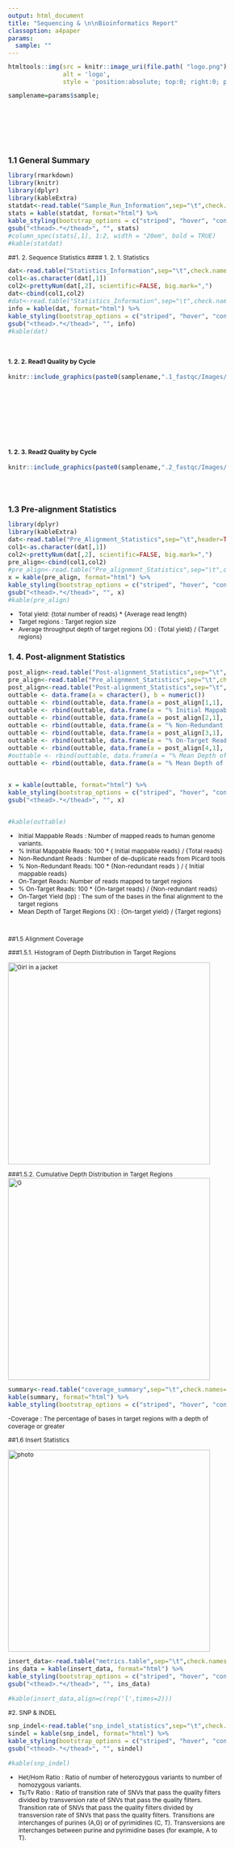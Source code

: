 ```yaml
---
output: html_document
title: "Sequencing & \n\nBioinformatics Report"
classoption: a4paper
params: 
  sample: ""
---
```



<style type="text/css">

body{ /* Normal  */
      font-size: 12px;
  }
td {  /* Table  */
  font-size: 10px;
}
h1.title {
  font-size: 30px;
}
h1 { /* Header 1 */
  font-size: 18px;
}
h2 { /* Header 2 */
    font-size: 16px;
}
h3 { /* Header 3 */
  font-size: 14px;
}
h4 {
  font-size: 12px;
}
code.r{ /* Code block */
    font-size: 12px;
}
pre { /* Code block - determines code spacing between lines */
    font-size: 14px;
}
</style>


```r
htmltools::img(src = knitr::image_uri(file.path( "logo.png")), 
               alt = 'logo', 
               style = 'position:absolute; top:0; right:0; padding:0px;')
```


```r
samplename=params$sample;
```

<br><br><br><br><br>


## 1.1 General Summary


````r
library(rmarkdown)
library(knitr)
library(dplyr)
library(kableExtra)
statdat<-read.table("Sample_Run_Information",sep="\t",check.names=FALSE)
stats = kable(statdat, format="html") %>%
kable_styling(bootstrap_options = c("striped", "hover", "condensed", "responsive"))
gsub("<thead>.*</thead>", "", stats)
#column_spec(stats[,1], 1:2, width = "20em", bold = TRUE)
#kable(statdat) 
````

##1. 2. Sequence Statistics
#### 1. 2. 1. Statistics

````r
dat<-read.table("Statistics_Information",sep="\t",check.names=FALSE);
col1<-as.character(dat[,1])
col2<-prettyNum(dat[,2], scientific=FALSE, big.mark=",")
dat<-cbind(col1,col2)
#dat<-read.table("Statistics_Information",sep="\t",check.names=FALSE,header=TRUE)
info = kable(dat, format="html") %>%
kable_styling(bootstrap_options = c("striped", "hover", "condensed", "responsive"))
gsub("<thead>.*</thead>", "", info)
#kable(dat) 
````

<br>

#### 1. 2. 2. Read1 Quality by Cycle

```r
knitr::include_graphics(paste0(samplename,".1_fastqc/Images/per_base_quality.png"))
```

<br><br><br><br><br><br><br>

#### 1. 2. 3. Read2 Quality by Cycle
```r
knitr::include_graphics(paste0(samplename,".2_fastqc/Images/per_base_quality.png"))
```
<br><br>

## 1.3 Pre-alignment Statistics
````r
library(dplyr)
library(kableExtra)
dat<-read.table("Pre_Alignment_Statistics",sep="\t",header=TRUE)
col1<-as.character(dat[,1])
col2<-prettyNum(dat[,2], scientific=FALSE, big.mark=",")
pre_align<-cbind(col1,col2)
#pre_align<-read.table("Pre_alignment_Statistics",sep="\t",check.names=FALSE,header=TRUE)
x = kable(pre_align, format="html") %>%
kable_styling(bootstrap_options = c("striped", "hover", "condensed", "responsive"))
gsub("<thead>.*</thead>", "", x)
#kable(pre_align) 
````

<ul>
  <li>Total yield: {total number of reads} * {Average read length}</li>
  <li>Target regions : Target region size</li>
  <li>Average throughput depth of target regions (X) : {Total yield} / {Target regions}</li>
</ul> 

## 1. 4. Post-alignment Statistics
````r
post_align<-read.table("Post-alignment_Statistics",sep="\t",check.names=FALSE,header=TRUE)
pre_align<-read.table("Pre_alignment_Statistics",sep="\t",check.names=FALSE,header=FALSE)
post_align<-read.table("Post-alignment_Statistics",sep="\t",header=FALSE)
outtable <- data.frame(a = character(), b = numeric())
outtable <- rbind(outtable, data.frame(a = post_align[1,1], b = prettyNum(post_align[1,2], scientific=FALSE, big.mark=",") ))
outtable <- rbind(outtable, data.frame(a = "% Initial Mappable Reads", b = prettyNum(as.numeric(as.character(post_align[1,2]))*100/as.numeric(as.character(pre_align[1,2])),scientific=FALSE, big.mark=",")))
outtable <- rbind(outtable, data.frame(a = post_align[2,1], b = prettyNum(post_align[2,2],scientific=FALSE, big.mark=",")))
outtable <- rbind(outtable, data.frame(a = "% Non-Redundant Reads", b = prettyNum((as.numeric(as.character(post_align[2,2]))*100/as.numeric(as.character(pre_align[1,2]))), scientific=FALSE, big.mark=",")))
outtable <- rbind(outtable, data.frame(a = post_align[3,1], b = prettyNum(post_align[3,2], scientific=FALSE, big.mark=",")))
outtable <- rbind(outtable, data.frame(a = "% On-Target Reads", b = prettyNum((as.numeric(as.character(post_align[3,2]))*100/as.numeric(as.character(pre_align[1,2]))),scientific=FALSE, big.mark=",")))
outtable <- rbind(outtable, data.frame(a = post_align[4,1], b = prettyNum((as.numeric(post_align[4,2]))*(as.numeric(pre_align[2,2])), scientific=FALSE, big.mark=",")))
#outtable <- rbind(outtable, data.frame(a = "% Mean Depth of Target Regions (X)", b = prettyNum((as.numeric(as.character(post_align[4,2]))*100/as.numeric(as.character(pre_align[4,2]))),scientific=FALSE, big.mark=","))
outtable <- rbind(outtable, data.frame(a = "% Mean Depth of Target Regions (X)", b = prettyNum((as.numeric(as.character(post_align[4,2]))*100/as.numeric(as.character(pre_align[4,2]))),scientific=FALSE, big.mark=",")))


x = kable(outtable, format="html") %>%
kable_styling(bootstrap_options = c("striped", "hover", "condensed", "responsive"))
gsub("<thead>.*</thead>", "", x)


#kable(outtable) 
```` 

<ul>
  <li>Initial Mappable Reads : Number of mapped reads to human genome variants.</li>
  <li>% Initial Mappable Reads: 100 * { Initial mappable reads} / {Total reads}</li>
  <li>Non-Redundant Reads : Number of de-duplicate reads from Picard tools</li>
  <li>% Non-Redundant Reads: 100 * {Non-redundant reads } / { Initial mappable reads}</li>
  <li>On-Target Reads: Number of reads mapped to target regions</li>
  <li>% On-Target Reads: 100 * {On-target reads} / {Non-redundant reads}</li>
  <li>On-Target Yield (bp) : The sum of the bases in the final alignment to the target regions</li>
  <li>Mean Depth of Target Regions (X) : {On-target yield} / {Target regions}</li>
</ul> 

<br>

##1.5 Alignment Coverage

###1.5.1. Histogram of Depth Distribution in Target Regions

<img src="target_hist.png" alt="Girl in a jacket" align="middle" height="400" width="400">


###1.5.2. Cumulative Depth Distribution in Target Regions
<img src="coverage.png" alt="G" align="middle" height="400" width="400">
````r
summary<-read.table("coverage_summary",sep="\t",check.names=FALSE,header=TRUE)
kable(summary, format="html") %>%
kable_styling(bootstrap_options = c("striped", "hover", "condensed", "responsive"))
````
-Coverage : The percentage of bases in target regions with a depth of coverage or greater



##1.6 Insert Statistics

 

<img src="insert_size_histogram.png" alt="photo" align="middle"/ height="400" width="400"> 
<br>

````r
insert_data<-read.table("metrics.table",sep="\t",check.names=FALSE)
ins_data = kable(insert_data, format="html") %>%
kable_styling(bootstrap_options = c("striped", "hover", "condensed", "responsive"))
gsub("<thead>.*</thead>", "", ins_data)

#kable(insert_data,align=c(rep('l',times=2))) 

````


#2. SNP & INDEL

````r
snp_indel<-read.table("snp_indel_statistics",sep="\t",check.names=FALSE)
sindel = kable(snp_indel, format="html") %>%
kable_styling(bootstrap_options = c("striped", "hover", "condensed", "responsive"))
gsub("<thead>.*</thead>", "", sindel)

#kable(snp_indel) 

```` 

<ul>
<li>Het/Hom Ratio : Ratio of number of heterozygous variants to number of homozygous variants.</li>
<li>Ts/Tv Ratio : Ratio of transition rate of SNVs that pass the quality filters divided by transversion
rate of SNVs that pass the quality filters. Transition rate of SNVs that pass the quality filters divided
by transversion rate of SNVs that pass the quality filters. Transitions are interchanges of purines
(A,G) or of pyrimidines (C, T). Transversions are interchanges between purine and pyrimidine bases
(for example, A to T).</li>  
</ul> 


